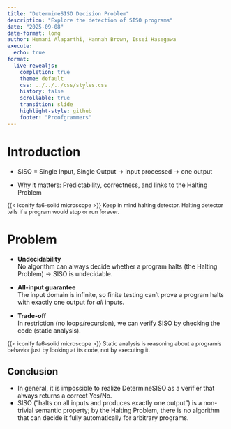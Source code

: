 ```yaml
---
title: "DetermineSISO Decision Problem"
description: "Explore the detection of SISO programs"
date: "2025-09-08"
date-format: long
author: Hemani Alaparthi, Hannah Brown, Issei Hasegawa
execute:
  echo: true
format:
  live-revealjs:
    completion: true
    theme: default
    css: ../../../css/styles.css
    history: false
    scrollable: true
    transition: slide
    highlight-style: github
    footer: "Proofgrammers"
---
```


# Introduction

- SISO = Single Input, Single Output → input processed → one output

- Why it matters: Predictability, correctness, and links to the Halting Problem

::: {.fragment .fade .boxed-content style="margin-top: 0.25em; font-size: 0.9em;"}

{{< iconify fa6-solid microscope >}} Keep in mind halting detector. Halting detector tells if
a program would stop or run forever.  

:::

# Problem

::: {fragment}
- **Undecidability**  
  No algorithm can always decide whether a program halts (the Halting Problem) → SISO is undecidable.  

- **All-input guarantee**  
  The input domain is infinite, so finite testing can’t prove a program halts with exactly one output for *all* inputs.

- **Trade-off**  
  In restriction (no loops/recursion), we can verify SISO by checking the code (static analysis).  
:::

::: {.fragment .fade .boxed-content style="margin-top: 0.25em; font-size: 0.9em;"}

{{< iconify fa6-solid microscope >}} Static analysis is reasoning about a program’s behavior just by looking at its code, not by executing it.

:::


## Conclusion

::: {.fragment}
- In general, it is impossible to realize DetermineSISO as
  a verifier that always returns a correct Yes/No.
- SISO (“halts on all inputs and produces exactly one output”) is
  a non-trivial semantic property; by the Halting Problem, 
  there is no algorithm that can decide it fully automatically
  for arbitrary programs.
:::

